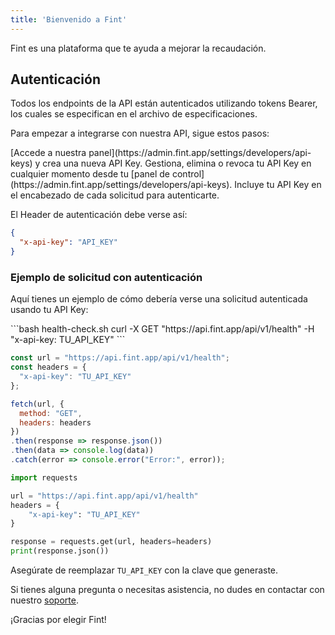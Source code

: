 ```yaml
---
title: 'Bienvenido a Fint'
---
```


Fint es una plataforma que te ayuda a mejorar la recaudación.

## Autenticación

Todos los endpoints de la API están autenticados utilizando tokens Bearer, los cuales se especifican en el archivo de especificaciones.

Para empezar a integrarse con nuestra API, sigue estos pasos:


<Steps>
  <Step title="Crear una API Key">
    [Accede a nuestra panel](https://admin.fint.app/settings/developers/api-keys) y crea una nueva API Key.
  </Step>
  
  <Step title="Gestionar tu API Key">
    Gestiona, elimina o revoca tu API Key en cualquier momento desde tu [panel de control](https://admin.fint.app/settings/developers/api-keys).
  </Step>
  
  <Step title="Uso de la API">
    Incluye tu API Key en el encabezado de cada solicitud para autenticarte.
  </Step>
</Steps>

El Header de autenticación debe verse así:

```json
{
  "x-api-key": "API_KEY"
}
```


### Ejemplo de solicitud con autenticación

Aquí tienes un ejemplo de cómo debería verse una solicitud autenticada usando tu API Key:



<CodeGroup>
```bash health-check.sh
curl -X GET "https://api.fint.app/api/v1/health" -H "x-api-key: TU_API_KEY"
```

```javascript health-check.js
const url = "https://api.fint.app/api/v1/health";
const headers = {
  "x-api-key": "TU_API_KEY"
};

fetch(url, {
  method: "GET",
  headers: headers
})
.then(response => response.json())
.then(data => console.log(data))
.catch(error => console.error("Error:", error));

```

```python health-check.py
import requests

url = "https://api.fint.app/api/v1/health"
headers = {
    "x-api-key": "TU_API_KEY"
}

response = requests.get(url, headers=headers)
print(response.json())

```


</CodeGroup>


Asegúrate de reemplazar `TU_API_KEY` con la clave que generaste.


Si tienes alguna pregunta o necesitas asistencia, no dudes en contactar con nuestro [soporte](mailto:soporte@fint.app?subject=[Necesito%20ayuda%20con%20la%20API]).



¡Gracias por elegir Fint!
